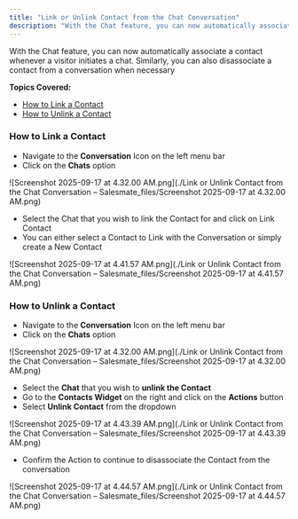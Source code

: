 ```yaml
---
title: "Link or Unlink Contact from the Chat Conversation"
description: "With the Chat feature, you can now automatically associate a contact whenever a visitor initiates a chat. Similarly, you can also disassociate a conta..."
---
```


With the Chat feature, you can now automatically associate a contact whenever a visitor initiates a chat. Similarly, you can also disassociate a contact from a conversation when necessary

**Topics Covered:**

*   [How to Link a Contact](https://support.salesmate.io/hc/en-us/articles/29021410794009-Link-or-Unlink-Contact-from-the-Chat-Conversation#h_01HQ5AWTZPZG15DQ8X98CZ9B31)
*   [How to Unlink a Contact](https://support.salesmate.io/hc/en-us/articles/29021410794009-Link-or-Unlink-Contact-from-the-Chat-Conversation#h_01HQ5BMWX4XAFF6MG0V4F9WWYA)

### How to Link a Contact

*   Navigate to the **Conversation** Icon on the left menu bar
*   Click on the **Chats** option 

![Screenshot 2025-09-17 at 4.32.00 AM.png](./Link or Unlink Contact from the Chat Conversation – Salesmate_files/Screenshot 2025-09-17 at 4.32.00 AM.png)

*   Select the Chat that you wish to link the Contact for and click on Link Contact
*   You can either select a Contact to Link with the Conversation or simply create a New Contact

![Screenshot 2025-09-17 at 4.41.57 AM.png](./Link or Unlink Contact from the Chat Conversation – Salesmate_files/Screenshot 2025-09-17 at 4.41.57 AM.png)

### How to Unlink a Contact

*   Navigate to the **Conversation** Icon on the left menu bar
*   Click on the **Chats** option 

![Screenshot 2025-09-17 at 4.32.00 AM.png](./Link or Unlink Contact from the Chat Conversation – Salesmate_files/Screenshot 2025-09-17 at 4.32.00 AM.png)

*   Select the **Chat** that you wish to **unlink the Contact**
*   Go to the **Contacts Widget** on the right and click on the **Actions** button
*   Select **Unlink Contact** from the dropdown

![Screenshot 2025-09-17 at 4.43.39 AM.png](./Link or Unlink Contact from the Chat Conversation – Salesmate_files/Screenshot 2025-09-17 at 4.43.39 AM.png)

*   Confirm the Action to continue to disassociate the Contact from the conversation

![Screenshot 2025-09-17 at 4.44.57 AM.png](./Link or Unlink Contact from the Chat Conversation – Salesmate_files/Screenshot 2025-09-17 at 4.44.57 AM.png)